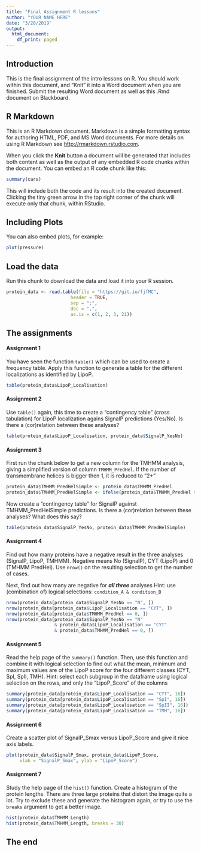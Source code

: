 ```yaml
---
title: "Final Assignment R lessons"
author: "YOUR NAME HERE"
date: "3/20/2019"
output:
  html_document:
    df_print: paged
---
```


## Introduction

This is the final assignment of the intro lessons on R.
You should work within this document, and "Knit" it into a Word document when you are finished. Submit the resulting Word document as well as this .Rmd document on Blackboard.

## R Markdown

This is an R Markdown document. Markdown is a simple formatting syntax for authoring HTML, PDF, and MS Word documents. For more details on using R Markdown see <http://rmarkdown.rstudio.com>.

When you click the **Knit** button a document will be generated that includes both content as well as the output of any embedded R code chunks within the document. You can embed an R code chunk like this:

```r
summary(cars)
```

This will include both the code and its result into the created document.  
Clicking the tiny green arrow in the top right corner of the chunk will execute only that chunk, within RStudio.

## Including Plots

You can also embed plots, for example:

```r
plot(pressure)
```

## Load the data

Run this chunk to download the data and load it into your R session.

```r
protein_data <- read.table(file = "https://git.io/fjfMC",
                        header = TRUE,
                        sep = ";",
                        dec = ",",
                        as.is = c(1, 2, 3, 21))
```

## The assignments 

#### Assignment 1

You have seen the function `table()` which can be used to create a frequency table. Apply this function to generate a table for the different localizations as identified by LipoP.

```r
table(protein_data$LipoP_Localisation)
```

#### Assignment 2

Use `table()` again, this time to create a "contingency table" (cross tabulation) for LipoP localization agains SignalP predictions (Yes/No). Is there a (cor)relation between these analyses?

```r
table(protein_data$LipoP_Localisation, protein_data$SignalP_YesNo)
```

#### Assignment 3

First run the chunk below to get a new column for the TMHMM analysis, giving a simplified version of column `TMHMM_PredHel`. If the number of transmembrane helices is bigger then 1, it is reduced to "2+"

```r
protein_data$TMHMM_PredHelSimple <- protein_data$TMHMM_PredHel
protein_data$TMHMM_PredHelSimple <- ifelse(protein_data$TMHMM_PredHel > 1, "2+", protein_data$TMHMM_PredHel)
```

Now create a "contingency table" for SignalP against TMHMM_PredHelSimple predictions. Is there a (cor)relation between these analyses? What does this say?

```r
table(protein_data$SignalP_YesNo, protein_data$TMHMM_PredHelSimple)
```


#### Assignment 4

Find out how many proteins have a negative result in the three analyses (SignalP, LipoP, TMHMM). Negative means No (SignalP), CYT (LipoP) and 0 (TMHMM PredHel). Use `nrow()` on the resulting selection to get the number of cases.  

Next, find out how many are negative for **_all three_** analyses
Hint: use (combination of) logical selections: `condition_A & condition_B`

```r
nrow(protein_data[protein_data$SignalP_YesNo == "N", ])
nrow(protein_data[protein_data$LipoP_Localisation == "CYT", ])
nrow(protein_data[protein_data$TMHMM_PredHel == 0, ])
nrow(protein_data[protein_data$SignalP_YesNo == "N"
                  & protein_data$LipoP_Localisation == "CYT"
                  & protein_data$TMHMM_PredHel == 0, ])
```


#### Assignment 5

Read the help page of the `summary()` function. Then, use this function and combine it with logical selection to find out what the mean, minimum and maximum values are of the LipoP score for the four different classes (CYT, SpI, SpII, TMH).
Hint: select each subgroup in the dataframe using logical selection on the rows, and only the "LipoP_Score" of the columns 

```r
summary(protein_data[protein_data$LipoP_Localisation == "CYT", 16])
summary(protein_data[protein_data$LipoP_Localisation == "SpI", 16])
summary(protein_data[protein_data$LipoP_Localisation == "SpII", 16])
summary(protein_data[protein_data$LipoP_Localisation == "TMH", 16])
```

#### Assignment 6

Create a scatter plot of SignalP_Smax versus LipoP_Score and give it nice axis labels.

```r
plot(protein_data$SignalP_Smax, protein_data$LipoP_Score,
     xlab = "SignalP_Smax", ylab = "LipoP_Score")
```

#### Assignment 7

Study the help page of the `hist()` function.
Create a histogram of the protein lengths.
There are three large proteins that distort the image quite a lot.
Try to exclude these and generate the histogram again, or try to use the `breaks` argument to get a better image.

```r
hist(protein_data$TMHMM_Length)
hist(protein_data$TMHMM_Length, breaks = 30)
```

## The end


